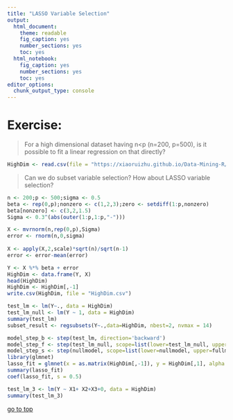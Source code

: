 ```yaml
---
title: "LASSO Variable Selection"
output: 
  html_document: 
    theme: readable
    fig_caption: yes
    number_sections: yes
    toc: yes
  html_notebook: 
    fig_caption: yes
    number_sections: yes
    toc: yes
editor_options: 
  chunk_output_type: console
---
```

# **Exercise:** 

> For a high dimensional dataset having n<p (n=200, p=500), is it possible to fit a linear regression on that directly?

```r
HighDim <- read.csv(file = "https://xiaoruizhu.github.io/Data-Mining-R/lecture/data/HighDim.csv")
```
> Can we do subset variable selection? 
> How about LASSO variable selection?

```r
n <- 200;p <- 500;sigma <- 0.5
beta <- rep(0,p);nonzero <- c(1,2,3);zero <- setdiff(1:p,nonzero)
beta[nonzero] <- c(3,2,1.5)
Sigma <- 0.3^(abs(outer(1:p,1:p,"-")))

X <- mvrnorm(n,rep(0,p),Sigma)
error <- rnorm(n,0,sigma)
    
X <- apply(X,2,scale)*sqrt(n)/sqrt(n-1)
error <- error-mean(error)

Y <- X %*% beta + error
HighDim <- data.frame(Y, X)
head(HighDim)
HighDim <- HighDim[,-1]
write.csv(HighDim, file = "HighDim.csv")

test_lm <- lm(Y~., data = HighDim)
test_lm_null <- lm(Y ~ 1, data = HighDim)
summary(test_lm)
subset_result <- regsubsets(Y~.,data=HighDim, nbest=2, nvmax = 14)

model_step_b <- step(test_lm, direction='backward')
model_step_f <- step(test_lm_null, scope=list(lower=test_lm_null, upper=test_lm), direction='forward')
model_step_s <- step(nullmodel, scope=list(lower=nullmodel, upper=fullmodel), direction='both')
library(glmnet)
lasso_fit = glmnet(x = as.matrix(HighDim[,-1]), y = HighDim[,1], alpha = 1, intercept = FALSE)
summary(lasso_fit)
coef(lasso_fit, s = 0.5)

test_lm_3 <- lm(Y ~ X1+ X2+X3+0, data = HighDim)
summary(test_lm_3)
```

[go to top](#header)



